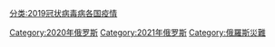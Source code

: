 [[分类:2019冠状病毒病各国疫情|分类:2019冠状病毒病各国疫情]]
[[Category:2020年俄罗斯|Category:2020年俄罗斯]]
[[Category:2021年俄罗斯|Category:2021年俄罗斯]]
[[Category:俄羅斯災難|Category:俄羅斯災難]]